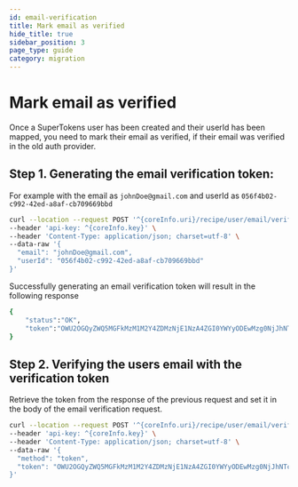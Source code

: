 ```yaml
---
id: email-verification
title: Mark email as verified
hide_title: true
sidebar_position: 3
page_type: guide
category: migration 
---
```


# Mark email as verified

Once a SuperTokens user has been created and their userId has been mapped, you need to mark their email as verified, if their email was verified in the old auth provider.

## Step 1. Generating the email verification token:

For example with the email as `johnDoe@gmail.com` and userId as `056f4b02-c992-42ed-a8af-cb709669bbd`

```bash
curl --location --request POST '^{coreInfo.uri}/recipe/user/email/verify/token' \
--header 'api-key: ^{coreInfo.key}' \
--header 'Content-Type: application/json; charset=utf-8' \
--data-raw '{
  "email": "johnDoe@gmail.com",
  "userId": "056f4b02-c992-42ed-a8af-cb709669bbd"
}'
```

Successfully generating an email verification token will result in the following response 

```bash
{
    "status":"OK",
    "token":"OWU2OGQyZWQ5MGFkMzM1M2Y4ZDMzNjE1NzA4ZGI0YWYyODEwMzg0NjJhNTcxNDZjYmY0NzJiOTZmYWE5OTJkMzRmOWVkYzBiODZkMWNmYTJkY2I5YWJkZDU2Yjg0NTU0"    
} 
```

## Step 2. Verifying the users email with the verification token 

Retrieve the token from the response of the previous request and set it in the body of the email verification request.

```bash
curl --location --request POST '^{coreInfo.uri}/recipe/user/email/verify' \
--header 'api-key: ^{coreInfo.key}' \
--header 'Content-Type: application/json; charset=utf-8' \
--data-raw '{
  "method": "token",
  "token": "OWU2OGQyZWQ5MGFkMzM1M2Y4ZDMzNjE1NzA4ZGI0YWYyODEwMzg0NjJhNTcxNDZjYmY0NzJiOTZmYWE5OTJkMzRmOWVkYzBiODZkMWNmYTJkY2I5YWJkZDU2Yjg0NTU0"
}'
```
